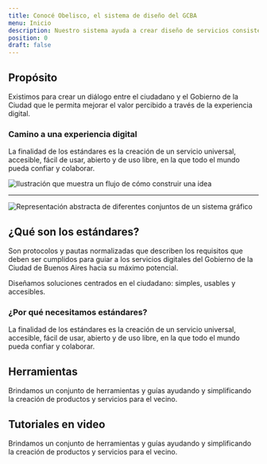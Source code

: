 ```yaml
---
title: Conocé Obelisco, el sistema de diseño del GCBA
menu: Inicio
description: Nuestro sistema ayuda a crear diseño de servicios consistentes para mejorar la experiencia de los vecinos. Ofrecemos componentes y herramientas para ayudar a los equipos a trabajar eficazmente.
position: 0
draft: false
---
```



<div className="row">
  <div className="col-7">
    <h2 className="mt-0">Propósito</h2>
    <p>
      Existimos para crear un diálogo entre el ciudadano y el Gobierno de la Ciudad que le permita mejorar el valor
      percibido a través de la experiencia digital.
    </p>
    <h3>Camino a una experiencia digital</h3>
    <p>
      La finalidad de los estándares es la creación de un servicio universal, accesible, fácil de usar, abierto y de uso
      libre, en la que todo el mundo pueda confiar y colaborar.
    </p>
  </div>
  <div className="col-5">
    <img src="/proposito.png" alt="Ilustración que muestra un flujo de cómo construir una idea" />
  </div>
</div>

---

<div className="row card-row">
  <div className="col-6">
    <Card
      icon={{ name: "bx-atom", color: "#7A58B1" }}
      title="Creamos experiencias"
      description="Proceso de trabajo que llevamos a adelante en Gobierno de la ciudad para cronstruir experiencias"
      linkText="Ver fundamentos"
      linkUrl="/creamos_experiencias/como_trabajamos"
    />
  </div>
  <div className="col-6">
    <Card
      icon={{ name: "bxs-component", color: "#F3C237" }}
      title="Componentes"
      description="Este sistema de diseño proporciona componentes accesibles para el diseño y desarrollo de productos digitales."
      linkText="Ver componentes"
      linkUrl="/componentes/web"
    />
  </div>
  <div className="col-6">
    <Card
      icon={{ name: "bx-palette", color: "#00BDA7" }}
      title="Guía de estilos"
      description="Los estilos reflejan quienes somos y lo que queremos que los ciudadanos sientan cuando usen cualquiera de nuestros productos"
      linkText="Ver guía de estilos"
      linkUrl="/guías_de_estilos/detalles_formales"
    />
  </div>
  <div className="col-6">
    <Card
      icon={{ name: "bx-book-open", color: "#FF6940" }}
      title="Contenidos"
      description="Son los lineamientos a tener en cuenta para escribir contenidos de todos los productos digitales del Gobierno de la Ciudad."
      linkText="Ver contenidos"
      linkUrl="/contenido/comunicar-con-claridad"
    />
  </div>
</div>

![Representación abstracta de diferentes conjuntos de un sistema gráfico](/estandares.png)

## ¿Qué son los estándares?

Son protocolos y pautas normalizadas que describen los requisitos que deben ser cumplidos para guiar a los servicios digitales del Gobierno de la Ciudad de Buenos Aires hacia su máximo potencial.

Diseñamos soluciones centrados en el ciudadano: simples, usables y accesibles.

### ¿Por qué necesitamos estándares?

La finalidad de los estándares es la creación de un servicio universal, accesible, fácil de usar, abierto y de uso libre, en la que todo el mundo pueda confiar y colaborar.

## Herramientas

Brindamos un conjunto de herramientas y guías ayudando y simplificando la creación de productos y servicios para el vecino.

<div className="row card-row">
  <div className="col-6">
    <Card
      icon={{ name: "bx-vector", color: "#009AFD" }}
      title="UI kit"
      description="Creá prototipos con nuestra librería de componentes en Adobe XD."
      linkText="Ver UI kit"
      linkUrl="/herramientas_y_recursos/ui_kit/"
    />
  </div>
  <div className="col-6">
    <Card
      icon={{ name: "bx-code-alt", color: "#009AFD" }}
      title="Implementación y desarrollo"
      description="Utilizá nuestras implementaciones de código abierto."
      linkText="Ver implementación"
      linkUrl="/herramientas_y_recursos/implementacion/"
    />
  </div>
</div>

## Tutoriales en video

Brindamos un conjunto de herramientas y guías ayudando y simplificando la creación de productos y servicios para el vecino.
